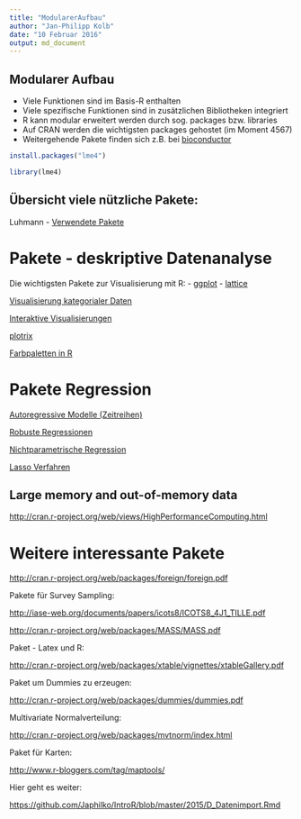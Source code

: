 ```yaml
---
title: "ModularerAufbau"
author: "Jan-Philipp Kolb"
date: "10 Februar 2016"
output: md_document
---
```


## Modularer Aufbau

- Viele Funktionen sind im Basis-R enthalten 
- Viele spezifische Funktionen sind in zusätzlichen Bibliotheken integriert
- R kann modular erweitert werden durch sog. packages bzw. libraries
- Auf CRAN werden die wichtigsten packages gehostet (im Moment 4567)
- Weitergehende Pakete finden sich z.B. bei [bioconductor](www.bioconductor.org)


```r
install.packages("lme4")

library(lme4)
```


## Übersicht viele nützliche Pakete:

Luhmann - [Verwendete Pakete](http://www.beltz.de/fileadmin/beltz/downloads/OnlinematerialienPVU/28090_Luhmann/Verwendete%20Pakete.pdf)


# Pakete - deskriptive Datenanalyse

Die wichtigsten Pakete zur Visualisierung mit R: 
- [ggplot](http://ggplot2.org/)
- [lattice](http://lattice.r-forge.r-project.org/Vignettes/src/lattice-intro/lattice-intro.pdf)

[Visualisierung kategorialer Daten ](http://www.statmethods.net/advgraphs/mosaic.html)



[Interaktive Visualisierungen](http://cran.r-project.org/web/packages/googleVis/vignettes/googleVis_examples.html)

[plotrix](http://www.inside-r.org/packages/cran/plotrix/docs/draw.circle)

[Farbpaletten in R](http://cran.r-project.org/web/packages/colorspace/vignettes/hcl-colors.pdf)


# Pakete Regression

[Autoregressive Modelle (Zeitreihen)](http://cran.r-project.org/web/packages/tsDyn/vignettes/tsDyn.pdf)



[Robuste Regressionen](http://robustbase.r-forge.r-project.org/)


[Nichtparametrische Regression](http://journal.r-project.org/archive/2012-2/RJournal_2012-2_Nie+S~Racine.pdf)


[Lasso Verfahren](http://web.stanford.edu/~hastie/glmnet/glmnet_alpha.html)



## Large memory and out-of-memory data

<http://cran.r-project.org/web/views/HighPerformanceComputing.html>

# Weitere interessante Pakete

<http://cran.r-project.org/web/packages/foreign/foreign.pdf>


Pakete für Survey Sampling:

<http://iase-web.org/documents/papers/icots8/ICOTS8_4J1_TILLE.pdf>


<http://cran.r-project.org/web/packages/MASS/MASS.pdf>


Paket - Latex und R:

<http://cran.r-project.org/web/packages/xtable/vignettes/xtableGallery.pdf>

Paket um Dummies zu erzeugen:

<http://cran.r-project.org/web/packages/dummies/dummies.pdf>

Multivariate Normalverteilung:

<http://cran.r-project.org/web/packages/mvtnorm/index.html>


Paket für Karten:

<http://www.r-bloggers.com/tag/maptools/>


Hier geht es weiter:

<https://github.com/Japhilko/IntroR/blob/master/2015/D_Datenimport.Rmd>
